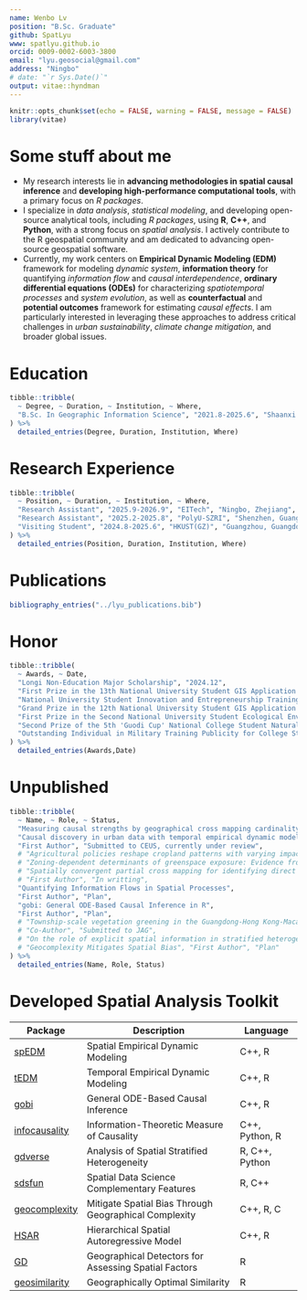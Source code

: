 ```yaml
---
name: Wenbo Lv
position: "B.Sc. Graduate"
github: SpatLyu
www: spatlyu.github.io
orcid: 0009-0002-6003-3800
email: "lyu.geosocial@gmail.com"
address: "Ningbo"
# date: "`r Sys.Date()`"
output: vitae::hyndman
---
```


```r
knitr::opts_chunk$set(echo = FALSE, warning = FALSE, message = FALSE)
library(vitae)
```

# Some stuff about me

-   My research interests lie in **advancing methodologies in spatial causal inference** and **developing high-performance computational tools**, with a primary focus on *R packages*.
-   I specialize in *data analysis*, *statistical modeling*, and developing open-source analytical tools, including *R packages*, using **R**, **C++**, and **Python**, with a strong focus on *spatial analysis*. I actively contribute to the R geospatial community and am dedicated to advancing open-source geospatial software.
-   Currently, my work centers on **Empirical Dynamic Modeling (EDM)** framework for modeling *dynamic system*, **information theory** for quantifying *information flow* and *causal interdependence*, **ordinary differential equations (ODEs)** for characterizing *spatiotemporal processes* and *system evolution*, as well as **counterfactual** and **potential outcomes** framework for estimating *causal effects*. I am particularly interested in leveraging these approaches to address critical challenges in *urban sustainability*, *climate change mitigation*, and broader global issues.

# Education

```r
tibble::tribble(
  ~ Degree, ~ Duration, ~ Institution, ~ Where,
  "B.Sc. In Geographic Information Science", "2021.8-2025.6", "Shaanxi Normal University", "Xi'an, Shaanxi",
) %>%
  detailed_entries(Degree, Duration, Institution, Where)
```

# Research Experience

```r
tibble::tribble(
  ~ Position, ~ Duration, ~ Institution, ~ Where,
  "Research Assistant", "2025.9-2026.9", "EITech", "Ningbo, Zhejiang",
  "Research Assistant", "2025.2-2025.8", "PolyU-SZRI", "Shenzhen, Guangdong",
  "Visiting Student", "2024.8-2025.6", "HKUST(GZ)", "Guangzhou, Guangdong",
) %>%
  detailed_entries(Position, Duration, Institution, Where)
```

# Publications

```r
bibliography_entries("../lyu_publications.bib")
```

# Honor

```r
tibble::tribble(
  ~ Awards, ~ Date,
  "Longi Non-Education Major Scholarship", "2024.12",
  "First Prize in the 13th National University Student GIS Application Skills Competition", "2024.11",
  "National University Student Innovation and Entrepreneurship Training Program Qualified Completion", "2024.06",
  "Grand Prize in the 12th National University Student GIS Application Skills Competition", "2023.12",
  "First Prize in the Second National University Student Ecological Environment Management Research Innovation Competition", "2023.11",
  "Second Prize of the 5th 'Guodi Cup' National College Student Natural Resource Science and Technology Competition, China Society of Natural Resources", "2023.12",
  "Outstanding Individual in Military Training Publicity for College Students, Shaanxi Normal University", "2021.10",
) %>%
  detailed_entries(Awards,Date)
```

# Unpublished

```r
tibble::tribble(
  ~ Name, ~ Role, ~ Status,
  "Measuring causal strengths by geographical cross mapping cardinality",      "First Author", "Submitted to IJGIS, currently under review",
  "Causal discovery in urban data with temporal empirical dynamic modeling: The R package tEDM",
  "First Author", "Submitted to CEUS, currently under review",
  # "Agricultural policies reshape cropland patterns with varying impacts - a case of soybeans from Heilongjiang Province", "Third Author", "Submitted to Land Use Policy, currently under review",
  # "Zoning-dependent determinants of greenspace exposure: Evidence from multi-source remote sensing observations in China","Second Author", "Submitted to IEEE Geoscience and Remote Sensing Letter, currently under review",
  # "Spatially convergent partial cross mapping for identifying direct causal influence in cross-sectional data",
  # "First Author", "In writting",
  "Quantifying Information Flows in Spatial Processes", 
  "First Author", "Plan",
  "gobi: General ODE-Based Causal Inference in R", 
  "First Author", "Plan",
  # "Township-scale vegetation greening in the Guangdong-Hong Kong-Macao Greater Bay Area: Pathways, spatiotemporal heterogeneity, causality, and driving mechanisms",
  # "Co-Author", "Submitted to JAG",
  # "On the role of explicit spatial information in stratified heterogeneity", "First Author", "Plan",
  # "Geocomplexity Mitigates Spatial Bias", "First Author", "Plan"
) %>%
  detailed_entries(Name, Role, Status)
```

<!-- # In research -->

<!-- ```{r} -->

<!-- tribble( -->

<!--   ~ Name, ~ Role, ~ Date, ~ Details, -->

<!--   "Extract Urban Spatial Boundaries in Xi'an City Using Deep Learning", "Leader", "", -->

<!--   "Utilized advanced spatial sampling methods and unsupervised algorithms to automatically generate sample sets. Employed geographically weighted neural networks combined with logistic regression to extract urban spatial boundaries" -->

<!-- ) %>% -->

<!--   detailed_entries(Name, Role, Date, Details) -->

<!-- ``` -->

# Developed Spatial Analysis Toolkit

| Package | Description | Language |
|----------------|----------------------------------------------|------------------|
| [spEDM](https://cran.r-project.org/package=spEDM) | Spatial Empirical Dynamic Modeling | C++, R |
| [tEDM](https://cran.r-project.org/package=tEDM) | Temporal Empirical Dynamic Modeling | C++, R |
| [gobi](https://github.com/stscl/gobi) | General ODE-Based Causal Inference | C++, R |
| [infocausality](https://github.com/stscl/infocausality) | Information-Theoretic Measure of Causality | C++, Python, R |
| [gdverse](https://cran.r-project.org/package=gdverse) | Analysis of Spatial Stratified Heterogeneity | R, C++, Python |
| [sdsfun](https://cran.r-project.org/package=sdsfun) | Spatial Data Science Complementary Features | R, C++ |
| [geocomplexity](https://cran.r-project.org/package=geocomplexity) | Mitigate Spatial Bias Through Geographical Complexity | C++, R, C |
| [HSAR](https://cran.r-project.org/package=HSAR) | Hierarchical Spatial Autoregressive Model | C++, R |
| [GD](https://cran.r-project.org/package=GD) | Geographical Detectors for Assessing Spatial Factors | R |
| [geosimilarity](https://cran.r-project.org/package=) | Geographically Optimal Similarity | R |

<!-- | [itmsa](https://cran.r-project.org/package=itmsa) | Information-Theoretic Measures for Spatial Association | C++, R | -->

<!-- | [sesp](https://github.com/stscl/sesp) | Spatially Explicit Stratified Power | R, C++ | -->

<!-- | [cisp](https://cran.r-project.org/package=cisp) | A Correlation Indicator Based On Spatial Patterns | R | -->

<!-- | [geocn](https://github.com/stscl/geocn) | Loads Spatial Data Sets of China | R | -->

<!-- | [spEcula](https://github.com/SpatLyu/spEcula) | Spatial Prediction Methods In R | R | -->

<!-- | [tidyrgeoda](https://github.com/SpatLyu/tidyrgeoda) | A tidy interface for rgeoda | R | -->

<!-- | [figpatch](https://cran.r-project.org/package=figpatch) | Easily Arrange External Figures with Patchwork Alongside 'ggplot2' Figures | R | -->

<!-- | [qgisprocess](https://cran.r-project.org/package=qgisprocess) | R package to use QGIS processing algorithms | R | -->

<!-- | [Rsagacmd](https://cran.r-project.org/package=Rsagacmd) | A package for linking R with the open-source SAGA-GIS | R | -->

<!-- | [SpatBox](https://github.com/SpatLyu/spatbox) | A Python Library For GeoSpatial Data Propressing and Modeling | Python | -->
